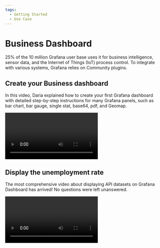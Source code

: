 ```yaml
---
tags:
  - Getting Started
  - Use Case
---
```



# Business Dashboard

25% of the 10 million Grafana user base uses it for business intelligence, sensor data, and the Internet of Things (IoT) process control. To integrate with various systems, Grafana relies on Community plugins.

## Create your Business dashboard

In this video, Daria explained how to create your first Grafana dashboard with detailed step-by-step instructions for many Grafana panels, such as bar chart, bar gauge, single stat, base64, pdf, and Geomap.

<Video
  src="https://www.youtube.com/embed/HNCKbGfAU0Q"
  title="How to create your Business Grafana dashboard."
/>

## Display the unemployment rate

The most comprehensive video about displaying API datasets on Grafana Dashboard has arrived! No questions were left unanswered.

<Video
  src="https://www.youtube.com/embed/B4Uj1n4Cr88"
  title="JSON API and Infinity tutorial for Grafana."
/>
